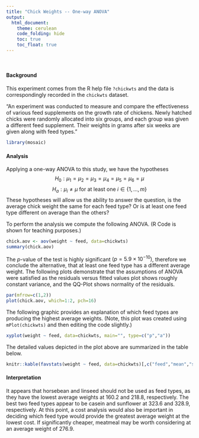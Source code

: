```yaml
---
title: "Chick Weights -- One-way ANOVA"
output: 
  html_document:
    theme: cerulean
    code_folding: hide
    toc: true
    toc_float: true
---
```


<br />

#### Background

This experiment comes from the R help file `?chickwts` and the data is correspondingly recorded in the `chickwts` dataset. 

"An experiment was conducted to measure and compare the effectiveness of various feed supplements on the growth rate of chickens. Newly hatched chicks were randomly allocated into six groups, and each group was given a different feed supplement. Their weights in grams after six weeks are given along with feed types."

```r
library(mosaic)
```


#### Analysis

Applying a one-way ANOVA to this study, we have the hypotheses
$$
  H_0: \mu_1 = \mu_2 = \mu_3 = \mu_4 = \mu_5 = \mu_6 = \mu
$$
$$
  H_a: \mu_i \neq \mu \ \text{for at least one}\ i\in\{1,\ldots,m\}
$$
These hypotheses will allow us the ability to answer the question, is the average chick weight the same for each feed type? Or is at least one feed type different on average than the others?

To perform the analysis we compute the following ANOVA. (R Code is shown for teaching purposes.)

```r
chick.aov <- aov(weight ~ feed, data=chickwts)
summary(chick.aov)
```

The $p$-value of the test is highly significant $(p = 5.9\times10^{-10})$, therefore we conclude the alternative, that at least one feed type has a different average weight. The following plots demonstrate that the assumptions of ANOVA were satisfied as the residuals versus fitted values plot shows roughly constant variance, and the QQ-Plot shows normality of the residuals.

```r
par(mfrow=c(1,2))
plot(chick.aov, which=1:2, pch=16)
```

The following graphic provides an explanation of which feed types are producing the highest average weights. (Note, this plot was created using `mPlot(chickwts)` and then editing the code slightly.)

```r
xyplot(weight ~ feed, data=chickwts, main="", type=c("p","a")) 
```

The detailed values depicted in the plot above are summarized in the table below.

```r
knitr::kable(favstats(weight ~ feed, data=chickwts)[,c("feed","mean","sd","n")])
```

#### Interpretation

It appears that horsebean and linseed should not be used as feed types, as they have the lowest average weights at $160.2$ and $218.8$, respectively. The best two feed types appear to be casein and sunflower at $323.6$ and $328.9$, respectively. At this point, a cost analysis would also be important in deciding which feed type would provide the greatest average weight at the lowest cost. If significantly cheaper, meatmeal may be worth considering at an average weight of 276.9.




